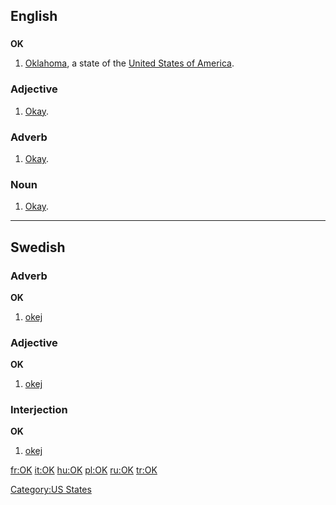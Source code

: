 {{see|ok|ők}}
==English==

==={{abbreviation}}===
'''OK'''

# [[Oklahoma]], a state of the [[United States of America]].

===Adjective===
{{en-adj}}

# [[okay|Okay]].

===Adverb===
{{en-adv}}

# [[okay|Okay]].

===Noun===
{{en-noun}}
# [[okay|Okay]].

[[Category:US States]]

----

==Swedish==

===Adverb===
'''OK'''

# [[okej]]

===Adjective===
'''OK'''

# [[okej]]

===Interjection===
'''OK'''

# [[okej]]

[[fr:OK]]
[[it:OK]]
[[hu:OK]]
[[pl:OK]]
[[ru:OK]]
[[tr:OK]]